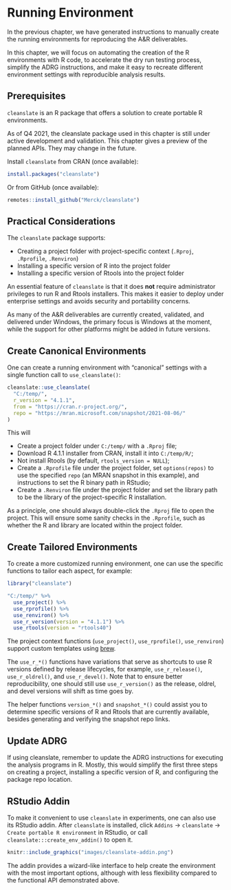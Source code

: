 # Running Environment {#running-environment}

In the previous chapter, we have generated instructions to manually
create the running environments for reproducing the A&R deliverables.

In this chapter, we will focus on automating the creation of
the R environments with R code, to accelerate the dry run testing process,
simplify the ADRG instructions, and make it easy to recreate
different environment settings with reproducible analysis results.

## Prerequisites

`cleanslate` is an R package that offers a solution to
create portable R environments.

::: {.rmdnote}
As of Q4 2021, the cleanslate package used in this chapter
is still under active development and validation.
This chapter gives a preview of the planned APIs.
They may change in the future.
:::

Install `cleanslate` from CRAN (once available):

```r
install.packages("cleanslate")
```

Or from GitHub (once available):

```r
remotes::install_github("Merck/cleanslate")
```

## Practical Considerations

The `cleanslate` package supports:

- Creating a project folder with project-specific context
  (`.Rproj`, `.Rprofile`, `.Renviron`)
- Installing a specific version of R into the project folder
- Installing a specific version of Rtools into the project folder

An essential feature of `cleanslate` is that it does **not** require
administrator privileges to run R and Rtools installers.
This makes it easier to deploy under enterprise settings
and avoids security and portability concerns.

As many of the A&R deliverables are currently created, validated, and delivered
under Windows, the primary focus is Windows at the moment,
while the support for other platforms might be added in future versions.

## Create Canonical Environments

One can create a running environment with "canonical" settings with a
single function call to `use_cleanslate()`:

```r
cleanslate::use_cleanslate(
  "C:/temp/",
  r_version = "4.1.1",
  from = "https://cran.r-project.org/",
  repo = "https://mran.microsoft.com/snapshot/2021-08-06/"
)
```

This will

- Create a project folder under `C:/temp/` with a `.Rproj` file;
- Download R 4.1.1 installer from CRAN, install it into `C:/temp/R/`;
- Not install Rtools (by default, `rtools_version = NULL`);
- Create a `.Rprofile` file under the project folder, set `options(repos)`
  to use the specified `repo` (an MRAN snapshot in this example),
  and instructions to set the R binary path in RStudio;
- Create a `.Renviron` file under the project folder and set the
  library path to be the library of the project-specific R installation.

As a principle, one should always double-click the `.Rproj` file to
open the project.
This will ensure some sanity checks in the `.Rprofile`, such as whether the
R and library are located within the project folder.

## Create Tailored Environments

To create a more customized running environment, one can use the specific
functions to tailor each aspect, for example:

```r
library("cleanslate")

"C:/temp/" %>%
  use_project() %>%
  use_rprofile() %>%
  use_renviron() %>%
  use_r_version(version = "4.1.1") %>%
  use_rtools(version = "rtools40")
```

The project context functions
(`use_project()`, `use_rprofile()`, `use_renviron`) support custom templates
using [brew](https://cran.r-project.org/package=brew).

The `use_r_*()` functions have variations that serve as shortcuts
to use R versions defined by release lifecycles, for example,
`use_r_release()`, `use_r_oldrel()`, and `use_r_devel()`.
Note that to ensure better reproducibility, one should still use
`use_r_version()` as the release, oldrel, and devel versions will
shift as time goes by.

The helper functions `version_*()` and `snapshot_*()` could assist you
to determine specific versions of R and Rtools that are currently available,
besides generating and verifying the snapshot repo links.

## Update ADRG

If using cleanslate, remember to update the ADRG instructions for
executing the analysis programs in R. Mostly, this would simplify
the first three steps on creating a project, installing a specific
version of R, and configuring the package repo location.

## RStudio Addin

To make it convenient to use `cleanslate` in experiments,
one can also use its RStudio addin. After `cleanslate`
is installed, click `Addins` -> `cleanslate` -> `Create portable R environment`
in RStudio, or call `cleanslate:::create_env_addin()` to open it.

```r
knitr::include_graphics("images/cleanslate-addin.png")
```

The addin provides a wizard-like interface to help create the environment
with the most important options, although with less flexibility compared
to the functional API demonstrated above.
